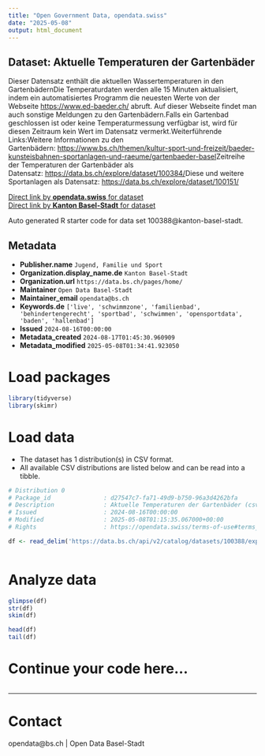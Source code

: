 ```yaml
---
title: "Open Government Data, opendata.swiss"
date: "2025-05-08"
output: html_document
---
```


## Dataset: Aktuelle Temperaturen der Gartenbäder

Dieser Datensatz enthält die aktuellen Wassertemperaturen in den GartenbädernDie Temperaturdaten werden alle 15 Minuten aktualisiert, indem ein automatisiertes Programm die neuesten Werte von der Webseite [https://www.ed-baeder.ch/](https://www.ed-baeder.ch/) abruft. Auf dieser Webseite findet man auch sonstige Meldungen zu den Gartenbädern.Falls ein Gartenbad geschlossen ist oder keine Temperaturmessung verfügbar ist, wird für diesen Zeitraum kein Wert im Datensatz vermerkt.Weiterführende Links:Weitere Informationen zu den Gartenbädern: [https://www.bs.ch/themen/kultur-sport-und-freizeit/baeder-kunsteisbahnen-sportanlagen-und-raeume/gartenbaeder-basel](https://www.bs.ch/themen/kultur-sport-und-freizeit/baeder-kunsteisbahnen-sportanlagen-und-raeume/gartenbaeder-basel)Zeitreihe der Temperaturen der Gartenbäder als Datensatz: [https://data.bs.ch/explore/dataset/100384/](https://data.bs.ch/explore/dataset/100384/)Diese und weitere Sportanlagen als Datensatz: [https://data.bs.ch/explore/dataset/100151/](https://data.bs.ch/explore/dataset/100151/)

[Direct link by **opendata.swiss** for dataset](https://opendata.swiss/de/dataset/aktuelle-temperaturen-der-gartenbader)<br>
[Direct link by **Kanton Basel-Stadt** for dataset](https://data.bs.ch/explore/dataset/100388/)

Auto generated R starter code for data set 100388@kanton-basel-stadt.

## Metadata

- **Publisher.name** `Jugend, Familie und Sport`
- **Organization.display_name.de** `Kanton Basel-Stadt`
- **Organization.url** `https://data.bs.ch/pages/home/`
- **Maintainer** `Open Data Basel-Stadt`
- **Maintainer_email** `opendata@bs.ch`
- **Keywords.de** `['live', 'schwimmzone', 'familienbad', 'behindertengerecht', 'sportbad', 'schwimmen', 'opensportdata', 'baden', 'hallenbad']`
- **Issued** `2024-08-16T00:00:00`
- **Metadata_created** `2024-08-17T01:45:30.960909`
- **Metadata_modified** `2025-05-08T01:34:41.923050`


# Load packages

```r

library(tidyverse)
library(skimr)

```

# Load data

-   The dataset has 1 distribution(s) in CSV format.
-   All available CSV distributions are listed below and can be read into a tibble.

```r

# Distribution 0
# Package_id               : d27547c7-fa71-49d9-b750-96a3d4262bfa
# Description              : Aktuelle Temperaturen der Gartenbäder (csv)
# Issued                   : 2024-08-16T00:00:00
# Modified                 : 2025-05-08T01:15:35.067000+00:00
# Rights                   : https://opendata.swiss/terms-of-use#terms_by

df <- read_delim('https://data.bs.ch/api/v2/catalog/datasets/100388/exports/csv?use_labels=true')



```

# Analyze data

```r

glimpse(df)
str(df)
skim(df)

head(df)
tail(df)

```

# Continue your code here...

```r

```

------------------------------------------------------------------------

# Contact

opendata@bs.ch | Open Data Basel-Stadt
